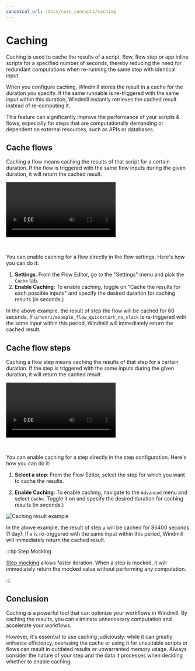 ```yaml
---
canonical_url: /docs/core_concepts/caching
---
```



# Caching

Caching is used to cache the results of a script, flow, flow step or app inline scripts for a specified number of seconds, thereby reducing the need for redundant computations when re-running the same step with identical input.

When you configure caching, Windmill stores the result in a cache for the duration you specify. If the same runnable is re-triggered with the same input within this duration, Windmill instantly retrieves the cached result instead of re-computing it.

This feature can significantly improve the performance of your scripts & flows, especially for steps that are computationally demanding or dependent on external resources, such as APIs or databases.

<div className="grid grid-cols-2 gap-6 mb-4">
	<DocCard
		color="teal"
		title="Caching"
		description="Caching is used to cache the results of a script, flow or flow step for a specified number of seconds."
		href="/docs/core_concepts/caching"
	/>
</div>

## Cache flows

Caching a flow means caching the results of that script for a certain duration. If the flow is triggered with the same flow inputs during the given duration, it will return the cached result.

<video
	className="border-2 rounded-lg object-cover w-full h-full"
	controls
	src="/videos/caching_flow.mp4"
/>

<br />

You can enable caching for a flow directly in the flow settings. Here's how you can do it:

1. **Settings**: From the Flow Editor, go to the "Settings" menu and pick the `Cache` tab.
2. **Enable Caching**: To enable caching, toggle on "Cache the results for each possible inputs" and specify the desired duration for caching results (in seconds.)

In the above example, the result of step the flow will be cached for 60 seconds. If `u/henri/example_flow_quickstart_no_slack` is re-triggered with the same input within this period, Windmill will immediately return the cached result.

## Cache flow steps

Caching a flow step means caching the results of that step for a certain duration. If the step is triggered with the same inputs during the given duration, it will return the cached result.

<video
	className="border-2 rounded-lg object-cover w-full h-full"
	controls
	src="/videos/cache_for_steps.mp4"
/>

<br />

You can enable caching for a step directly in the step configuration. Here's how you can do it:

1. **Select a step**: From the Flow Editor, select the step for which you want to cache the results.

2. **Enable Caching**: To enable caching, navigate to the `Advanced` menu and select `Cache`. Toggle it on and specify the desired duration for caching results (in seconds.)

![Caching result example](../assets/flows/cache_steps.gif)

In the above example, the result of step `a` will be cached for 86400 seconds (1 day). If `a` is re-triggered with the same input within this period, Windmill will immediately return the cached result.

:::tip Step Mocking

[Step mocking](./5_step_mocking.md) allows faster iteration. When a step is mocked, it will immediately return the mocked value without performing any computation.

:::

## Conclusion

Caching is a powerful tool that can optimize your workflows in Windmill. By caching the results, you can eliminate unnecessary computation and accelerate your workflows.

However, it's essential to use caching judiciously: while it can greatly enhance efficiency, overusing the cache or using it for unsuitable scripts or flows can result in outdated results or unwarranted memory usage. Always consider the nature of your step and the data it processes when deciding whether to enable caching.
